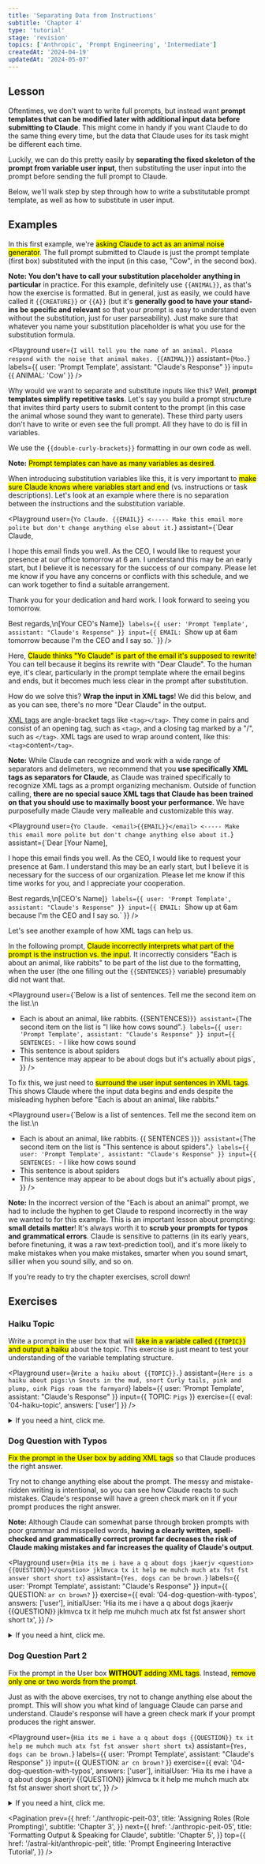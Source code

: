 ```yaml
---
title: 'Separating Data from Instructions'
subtitle: 'Chapter 4'
type: 'tutorial'
stage: 'revision'
topics: ['Anthropic', 'Prompt Engineering', 'Intermediate']
createdAt: '2024-04-19'
updatedAt: '2024-05-07'
---
```


## Lesson

Oftentimes, we don't want to write full prompts, but instead want **prompt templates that can be modified later with additional input data before submitting to Claude**. This might come in handy if you want Claude to do the same thing every time, but the data that Claude uses for its task might be different each time.

Luckily, we can do this pretty easily by **separating the fixed skeleton of the prompt from variable user input**, then substituting the user input into the prompt before sending the full prompt to Claude.

Below, we'll walk step by step through how to write a substitutable prompt template, as well as how to substitute in user input.

## Examples

In this first example, we're <Mark>asking Claude to act as an animal noise generator</Mark>. The full prompt submitted to Claude is just the prompt template (first box) substituted with the input (in this case, "Cow", in the second box).

**Note: You don't have to call your substitution placeholder anything in particular** in practice. For this example, definitely use `{{ANIMAL}}`, as that's how the exercise is formatted. But in general, just as easily, we could have called it `{{CREATURE}}` or `{{A}}` (but it's **generally good to have your stand-ins be specific and relevant** so that your prompt is easy to understand even without the substitution, just for user parseability). Just make sure that whatever you name your substitution placeholder is what you use for the substitution formula.

<Playground
  user={`I will tell you the name of an animal. Please respond with the noise that animal makes. {{ANIMAL}}`}
  assistant={`Moo.`}
  labels={{ user: 'Prompt Template', assistant: "Claude's Response" }}
  input={{ ANIMAL: 'Cow' }}
/>

Why would we want to separate and substitute inputs like this? Well, **prompt templates simplify repetitive tasks**. Let's say you build a prompt structure that invites third party users to submit content to the prompt (in this case the animal whose sound they want to generate). These third party users don't have to write or even see the full prompt. All they have to do is fill in variables.

We use the `{{double-curly-brackets}}` formatting in our own code as well.

**Note:** <Mark>Prompt templates can have as many variables as desired</Mark>.

When introducing substitution variables like this, it is very important to <Mark>make sure Claude knows where variables start and end</Mark> (vs. instructions or task descriptions). Let's look at an example where there is no separation between the instructions and the substitution variable.

<Playground
  user={`Yo Claude. {{EMAIL}} <----- Make this email more polite but don't change anything else about it.`}
  assistant={`Dear Claude,

I hope this email finds you well. As the CEO, I would like to request your presence at our office tomorrow at 6 am. I understand this may be an early start, but I believe it is necessary for the success of our company. Please let me know if you have any concerns or conflicts with this schedule, and we can work together to find a suitable arrangement.

Thank you for your dedication and hard work. I look forward to seeing you tomorrow.

Best regards,\n[Your CEO's Name]`}
  labels={{ user: 'Prompt Template', assistant: "Claude's Response" }}
  input={{ EMAIL: `Show up at 6am tomorrow because I'm the CEO and I say so.` }}
/>

Here, <Mark>Claude thinks "Yo Claude" is part of the email it's supposed to rewrite</Mark>! You can tell because it begins its rewrite with "Dear Claude". To the human eye, it's clear, particularly in the prompt template where the email begins and ends, but it becomes much less clear in the prompt after substitution.

How do we solve this? **Wrap the input in XML tags**! We did this below, and as you can see, there's no more "Dear Claude" in the output.

[XML tags](https://docs.anthropic.com/claude/docs/use-xml-tags) are angle-bracket tags like `<tag></tag>`. They come in pairs and consist of an opening tag, such as `<tag>`, and a closing tag marked by a "/", such as `</tag>`. XML tags are used to wrap around content, like this: `<tag>`content`</tag>`.

**Note:** While Claude can recognize and work with a wide range of separators and delimeters, we recommend that you **use specifically XML tags as separators for Claude**, as Claude was trained specifically to recognize XML tags as a prompt organizing mechanism. Outside of function calling, **there are no special sauce XML tags that Claude has been trained on that you should use to maximally boost your performance**. We have purposefully made Claude very malleable and customizable this way.

<Playground
  user={`Yo Claude. <email>{{EMAIL}}</email> <----- Make this email more polite but don't change anything else about it.`}
  assistant={`Dear [Your Name],

I hope this email finds you well. As the CEO, I would like to request your presence at 6am. I understand this may be an early start, but I believe it is necessary for the success of our organization. Please let me know if this time works for you, and I appreciate your cooperation.

Best regards,\n[CEO's Name]`}
  labels={{ user: 'Prompt Template', assistant: "Claude's Response" }}
  input={{ EMAIL: `Show up at 6am because I'm the CEO and I say so.` }}
/>

Let's see another example of how XML tags can help us.

In the following prompt, <Mark>Claude incorrectly interprets what part of the prompt is the instruction vs. the input</Mark>. It incorrectly considers "Each is about an animal, like rabbits" to be part of the list due to the formatting, when the user (the one filling out the `{{SENTENCES}}` variable) presumably did not want that.

<Playground
  user={`Below is a list of sentences. Tell me the second item on the list.\n
- Each is about an animal, like rabbits.
{{SENTENCES}}`}
  assistant={`The second item on the list is "I like how cows sound".`}
  labels={{ user: 'Prompt Template', assistant: "Claude's Response" }}
  input={{
    SENTENCES: `- I like how cows sound
- This sentence is about spiders
- This sentence may appear to be about dogs but it's actually about pigs`,
  }}
/>

To fix this, we just need to <Mark>surround the user input sentences in XML tags</Mark>. This shows Claude where the input data begins and ends despite the misleading hyphen before "Each is about an animal, like rabbits."

<Playground
  user={`Below is a list of sentences. Tell me the second item on the list.\n
- Each is about an animal, like rabbits.
  <sentences>{{ SENTENCES }}</sentences>`}
  assistant={`The second item on the list is "This sentence is about spiders".`}
  labels={{ user: 'Prompt Template', assistant: "Claude's Response" }}
  input={{
    SENTENCES: `- I like how cows sound
- This sentence is about spiders
- This sentence may appear to be about dogs but it's actually about pigs`,
  }}
/>

**Note:** In the incorrect version of the "Each is about an animal" prompt, we had to include the hyphen to get Claude to respond incorrectly in the way we wanted to for this example. This is an important lesson about prompting: **small details matter**! It's always worth it to **scrub your prompts for typos and grammatical errors**. Claude is sensitive to patterns (in its early years, before finetuning, it was a raw text-prediction tool), and it's more likely to make mistakes when you make mistakes, smarter when you sound smart, sillier when you sound silly, and so on.

If you're ready to try the chapter exercises, scroll down!

## Exercises

### Haiku Topic

Write a prompt in the user box that will <Mark>take in a variable called `{{TOPIC}}` and output a haiku</Mark> about the topic. This exercise is just meant to test your understanding of the variable templating structure.

<Playground
  user={`Write a haiku about {{TOPIC}}.`}
  assistant={`Here is a haiku about pigs:\n
Snouts in the mud, snort
Curly tails, pink and plump, oink
Pigs roam the farmyard`}
  labels={{ user: 'Prompt Template', assistant: "Claude's Response" }}
  input={{ TOPIC: `Pigs` }}
  exercise={{ eval: '04-haiku-topic', answers: ['user'] }}
/>

<Details>
  <summary>If you need a hint, click me.</summary>

Don't forget to include the exact phrase `{{TOPIC}}` wherever you want the topic to be substituted in.

</Details>

### Dog Question with Typos

<Mark>Fix the prompt in the User box by adding XML tags</Mark> so
that Claude produces the right answer.

Try not to change anything else about the prompt. The messy and mistake-ridden writing is intentional, so you can see how Claude reacts to such mistakes. Claude's response will have a green check mark on it if your prompt produces the right answer.

**Note:** Although Claude can somewhat parse through broken prompts with poor grammar and misspelled words, **having a clearly written, spell-checked and grammatically correct prompt far decreases the risk of Claude making mistakes and far increases the quality of Claude's output**.

<Playground
  user={`Hia its me i have a q about dogs jkaerjv <question>{{QUESTION}}</question> jklmvca tx it help me muhch much atx fst fst answer short short tx`}
  assistant={`Yes, dogs can be brown.`}
  labels={{ user: 'Prompt Template', assistant: "Claude's Response" }}
  input={{ QUESTION: `ar cn brown?` }}
  exercise={{
    eval: '04-dog-question-with-typos',
    answers: ['user'],
    initialUser:
      'Hia its me i have a q about dogs jkaerjv {{QUESTION}} jklmvca tx it help me muhch much atx fst fst answer short short tx',
  }}
/>

<Details>
  <summary>If you need a hint, click me.</summary>

Hint: If you surround `{{QUESTION}}` in XML tags, how does that change Claude's response?

This exercise is looking for a response that affirms dogs can be brown.

</Details>

### Dog Question Part 2

Fix the prompt in the User box <Mark>**WITHOUT** adding XML tags</Mark>. Instead, <Mark>remove only one or two words from the prompt</Mark>.

Just as with the above exercises, try not to change anything else about the prompt. This will show you what kind of language Claude can parse and understand. Claude's response will have a green check mark if your prompt produces the right answer.

<Playground
  user={`Hia its me i have a q about dogs {{QUESTION}} tx it help me muhch much atx fst fst answer short short tx`}
  assistant={`Yes, dogs can be brown.`}
  labels={{ user: 'Prompt Template', assistant: "Claude's Response" }}
  input={{ QUESTION: `ar cn brown?` }}
  exercise={{
    eval: '04-dog-question-with-typos',
    answers: ['user'],
    initialUser:
      'Hia its me i have a q about dogs jkaerjv {{QUESTION}} jklmvca tx it help me muhch much atx fst fst answer short short tx',
  }}
/>

<Details>
  <summary>If you need a hint, click me.</summary>

Try removing one word or section of characters at a time, starting with the parts that make the least sense. Doing this one word at a time will also help you see just how much Claude can or can't parse and understand.

This exercise is looking for a response that affirms dogs can be brown.

</Details>

<Pagination
  prev={{
    href: './anthropic-peit-03',
    title: 'Assigning Roles (Role Prompting)',
    subtitle: 'Chapter 3',
  }}
  next={{
    href: './anthropic-peit-05',
    title: 'Formatting Output & Speaking for Claude',
    subtitle: 'Chapter 5',
  }}
  top={{
    href: '/astral-kit/anthropic-peit',
    title: 'Prompt Engineering Interactive Tutorial',
  }}
/>
